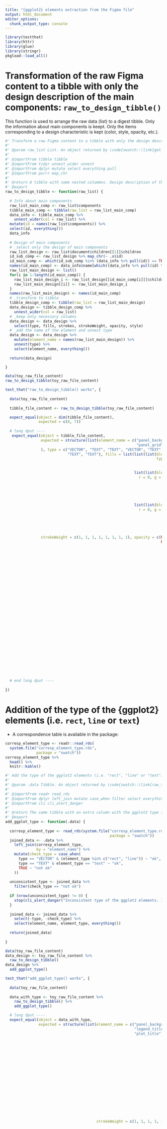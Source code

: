 ```yaml
---
title: "{ggplot2} elements extraction from the Figma file"
output: html_document
editor_options: 
  chunk_output_type: console
---
```


```r
library(testthat)
library(httr)
library(glue)
library(stringr)
pkgload::load_all()
```

<!--
 You need to run the 'description' chunk in the '0-dev_history.Rmd' file before continuing your code there.
-->

# Transformation of the raw Figma content to a tibble with only the design description of the main components: `raw_to_design_tibble()`

This function is used to arrange the raw data (list) to a digest tibble. Only the information about main components is keept. Only the items corresponding to a design characteristic is kept (color, style, opacity, etc.).

```r
#' Transform a raw Figma content to a tibble with only the design description of the main components.
#'
#' @param raw_list List. An object returned by \code{swatch::\link{get_figma_file_content}()}
#' 
#' @importFrom tibble tibble
#' @importFrom tidyr unnest_wider unnest
#' @importFrom dplyr mutate select everything pull
#' @importFrom purrr map_chr
#'
#' @return A tibble with some nested colummns. Design description of the main components.
#' @export
raw_to_design_tibble <- function(raw_list) {
  
  # Info about main components
  raw_list_main_comp <- raw_list$components
  tibble_main_comp <- tibble(raw_list = raw_list_main_comp)
  data_info <- tibble_main_comp %>% 
    unnest_wider(col = raw_list) %>% 
  mutate(id = names(raw_list$components)) %>% 
  select(id, everything())
  data_info
  
  # Design of main components
  # _select only the design of main components
  raw_list_design <- raw_list$document$children[[1]]$children
  id_sub_comp <- raw_list_design %>% map_chr(~ .x$id)
  id_main_comp <- which(id_sub_comp %in% (data_info %>% pull(id)) == TRUE)
  names(id_main_comp) <- data_info$name[which((data_info %>% pull(id) %in% id_sub_comp) == TRUE)]
  raw_list_main_design <- list()
  for(i in 1:length(id_main_comp)) {
    raw_list_main_design_i <- raw_list_design[[id_main_comp[i]]]$children[[1]]
    raw_list_main_design[[i]] <- raw_list_main_design_i
  }
  names(raw_list_main_design) <- names(id_main_comp)
  # _transform to tibble
  tibble_design_comp <- tibble(raw_list = raw_list_main_design)
  data_design <- tibble_design_comp %>% 
    unnest_wider(col = raw_list)
  # _keep only necessary columns
  data_design <- data_design %>% 
    select(type, fills, strokes, strokeWeight, opacity, style)
  # _add the name of the element and unnest type
  data_design <- data_design %>% 
    mutate(element_name = names(raw_list_main_design)) %>% 
    unnest(type) %>% 
    select(element_name, everything())
  
  return(data_design)

}
```

```r
data(toy_raw_file_content)
raw_to_design_tibble(toy_raw_file_content)
```

```r
test_that("raw_to_design_tibble() works", {
  
  data(toy_raw_file_content)
  
  tibble_file_content <- raw_to_design_tibble(toy_raw_file_content)

  expect_equal(object = dim(tibble_file_content), 
               expected = c(8, 7))
  
  # long dput ----
   expect_equal(object = tibble_file_content, 
                expected = structure(list(element_name = c("panel_background", "legend_text", "legend_title", 
                                                           "panel_grid", "axis_text", "axis_title", "plot_subtitle", "plot_title"
                ), type = c("VECTOR", "TEXT", "TEXT", "VECTOR", "TEXT", "TEXT", 
                            "TEXT", "TEXT"), fills = list(list(list(blendMode = "NORMAL", 
                                                                    type = "SOLID", color = list(r = 0.372549027204514, g = 0.74117648601532, 
                                                                                                 b = 0.87058824300766, a = 1))), list(list(blendMode = "NORMAL", 
                                                                                                                                           type = "SOLID", color = list(r = 0, g = 0, b = 0, a = 1))), 
                                                          list(list(blendMode = "NORMAL", type = "SOLID", color = list(
                                                            r = 0, g = 0, b = 0, a = 1))), list(list(blendMode = "NORMAL", 
                                                                                                     type = "SOLID", color = list(r = 0.372549027204514, g = 0.74117648601532, 
                                                                                                                                  b = 0.87058824300766, a = 1))), list(list(blendMode = "NORMAL", 
                                                                                                                                                                            type = "SOLID", color = list(r = 0.690196096897125, g = 0.690196096897125, 
                                                                                                                                                                                                         b = 0.690196096897125, a = 1))), list(list(blendMode = "NORMAL", 
                                                                                                                                                                                                                                                    type = "SOLID", color = list(r = 0, g = 0, b = 0, a = 1))), 
                                                          list(list(blendMode = "NORMAL", type = "SOLID", color = list(
                                                            r = 0, g = 0, b = 0, a = 1))), list(list(blendMode = "NORMAL", 
                                                                                                     type = "SOLID", color = list(r = 0.992156863212585, g = 0.650980412960052, 
                                                                                                                                  b = 0.890196084976196, a = 1)))), strokes = list(
                                                                                                                                    list(list(blendMode = "NORMAL", type = "SOLID", color = list(
                                                                                                                                      r = 0.966666638851166, g = 0.0563889145851135, b = 0.0563889145851135, 
                                                                                                                                      a = 1))), NULL, NULL, NULL, NULL, NULL, NULL, NULL), 
                strokeWeight = c(1, 1, 1, 1, 1, 1, 1, 1), opacity = c(NA, 
                                                                      NA, NA, NA, 0.889999985694885, NA, NA, NA), style = list(
                                                                        NULL, list(fontFamily = "Roboto", fontPostScriptName = NULL, 
                                                                                   fontWeight = 400L, textAutoResize = "HEIGHT", fontSize = 9, 
                                                                                   textAlignHorizontal = "LEFT", textAlignVertical = "TOP", 
                                                                                   letterSpacing = 0.36, lineHeightPx = 10.546875, lineHeightPercent = 100, 
                                                                                   lineHeightUnit = "INTRINSIC_%"), list(fontFamily = "Roboto", 
                                                                                                                         fontPostScriptName = NULL, fontWeight = 400L, textAutoResize = "HEIGHT", 
                                                                                                                         fontSize = 11, textAlignHorizontal = "LEFT", textAlignVertical = "TOP", 
                                                                                                                         letterSpacing = 0.44, lineHeightPx = 12.890625, lineHeightPercent = 100, 
                                                                                                                         lineHeightUnit = "INTRINSIC_%"), NULL, list(fontFamily = "Roboto", 
                                                                                                                                                                     fontPostScriptName = NULL, fontWeight = 400L, fontSize = 9, 
                                                                                                                                                                     textAlignHorizontal = "LEFT", textAlignVertical = "TOP", 
                                                                                                                                                                     letterSpacing = 0, lineHeightPx = 10.546875, lineHeightPercent = 100, 
                                                                                                                                                                     lineHeightUnit = "INTRINSIC_%"), list(fontFamily = "Roboto", 
                                                                                                                                                                                                           fontPostScriptName = NULL, fontWeight = 400L, fontSize = 11, 
                                                                                                                                                                                                           textAlignHorizontal = "LEFT", textAlignVertical = "TOP", 
                                                                                                                                                                                                           letterSpacing = 0.44, lineHeightPx = 12.890625, lineHeightPercent = 100, 
                                                                                                                                                                                                           lineHeightUnit = "INTRINSIC_%"), list(fontFamily = "Roboto", 
                                                                                                                                                                                                                                                 fontPostScriptName = "Roboto-Light", fontWeight = 300L, 
                                                                                                                                                                                                                                                 textAutoResize = "HEIGHT", fontSize = 12, textAlignHorizontal = "LEFT", 
                                                                                                                                                                                                                                                 textAlignVertical = "TOP", letterSpacing = 0.48, 
                                                                                                                                                                                                                                                 lineHeightPx = 14.0625, lineHeightPercent = 100, 
                                                                                                                                                                                                                                                 lineHeightUnit = "INTRINSIC_%"), list(fontFamily = "Roboto", 
                                                                                                                                                                                                                                                                                       fontPostScriptName = "Roboto-Light", fontWeight = 300L, 
                                                                                                                                                                                                                                                                                       textAutoResize = "WIDTH_AND_HEIGHT", fontSize = 20, 
                                                                                                                                                                                                                                                                                       textAlignHorizontal = "LEFT", textAlignVertical = "TOP", 
                                                                                                                                                                                                                                                                                       letterSpacing = 0.8, lineHeightPx = 23.4375, lineHeightPercent = 100, 
                                                                                                                                                                                                                                                                                       lineHeightUnit = "INTRINSIC_%"))), row.names = c(NA, 
                                                                                                                                                                                                                                                                                                                                        -8L), class = c("tbl_df", "tbl", "data.frame")))
  
  # end long dput ----
  
})


```

# Addition of the type of the {ggplot2} elements (i.e. `rect`, `line` or `text`)

- A correspondence table is available in the package:
```r
corresp_element_type <- readr::read_rds(
  system.file("corresp_element_type.rds",
              package = "swatch"))
corresp_element_type %>% 
  head() %>% 
  knitr::kable()
```

```r
#' Add the type of the ggplot2 elements (i.e. "rect", "line" or "text")
#'
#' @param .data Tibble. An object returned by \code{swatch::\link{raw_to_design_tibble}()}
#' 
#' @importFrom readr read_rds 
#' @importFrom dplyr left_join mutate case_when filter select everything
#' @importFrom cli cli_alert_danger
#'
#' @return The same tibble with an extra column with the ggplot2 type (i.e. "rect", "line" or "text").
#' @export
add_ggplot_type <- function(.data) {
  
  corresp_element_type <- read_rds(system.file("corresp_element_type.rds",
                                               package = "swatch"))
  joined_data <- .data %>% 
    left_join(corresp_element_type, 
              by = "element_name") %>% 
    mutate(check_type = case_when(
      type == "VECTOR" & (element_type %in% c("rect", "line")) ~ "ok",
      type == "TEXT" & element_type == "text" ~ "ok",
      TRUE ~ "not ok"
    ))
  
  unconsistent_type <- joined_data %>% 
    filter(check_type == "not ok")
  
  if (nrow(unconsistent_type) != 0) {
    stop(cli_alert_danger("Inconsistent type of the ggplot2 elements. Incoherence between the type returned by Figma and the type specified in ggplot2."))
  } 
  
  joined_data <- joined_data %>% 
    select(-type, -check_type) %>% 
    select(element_name, element_type, everything())
  
  return(joined_data)
  
}
```

```r
data(toy_raw_file_content)
data_design <- toy_raw_file_content %>% 
  raw_to_design_tibble()
data_design %>% 
  add_ggplot_type()
```

```r
test_that("add_ggplot_type() works", {
  
  data(toy_raw_file_content)
  
  data_with_type <- toy_raw_file_content %>% 
    raw_to_design_tibble() %>% 
    add_ggplot_type()

  # long dput ----
  expect_equal(object = data_with_type, 
               expected = structure(list(element_name = c("panel_background", "legend_text", 
                                                          "legend_title", "panel_grid", "axis_text", "axis_title", "plot_subtitle", 
                                                          "plot_title"), element_type = c("rect", "text", "text", "line", 
                                                                                          "text", "text", "text", "text"), fills = list(list(list(blendMode = "NORMAL", 
                                                                                                                                                  type = "SOLID", color = list(r = 0.372549027204514, g = 0.74117648601532, 
                                                                                                                                                                               b = 0.87058824300766, a = 1))), list(list(blendMode = "NORMAL", 
                                                                                                                                                                                                                         type = "SOLID", color = list(r = 0, g = 0, b = 0, a = 1))), 
                                                                                                                                        list(list(blendMode = "NORMAL", type = "SOLID", color = list(
                                                                                                                                          r = 0, g = 0, b = 0, a = 1))), list(list(blendMode = "NORMAL", 
                                                                                                                                                                                   type = "SOLID", color = list(r = 0.372549027204514, g = 0.74117648601532, 
                                                                                                                                                                                                                b = 0.87058824300766, a = 1))), list(list(blendMode = "NORMAL", 
                                                                                                                                                                                                                                                          type = "SOLID", color = list(r = 0.690196096897125, g = 0.690196096897125, 
                                                                                                                                                                                                                                                                                       b = 0.690196096897125, a = 1))), list(list(blendMode = "NORMAL", 
                                                                                                                                                                                                                                                                                                                                  type = "SOLID", color = list(r = 0, g = 0, b = 0, a = 1))), 
                                                                                                                                        list(list(blendMode = "NORMAL", type = "SOLID", color = list(
                                                                                                                                          r = 0, g = 0, b = 0, a = 1))), list(list(blendMode = "NORMAL", 
                                                                                                                                                                                   type = "SOLID", color = list(r = 0.992156863212585, g = 0.650980412960052, 
                                                                                                                                                                                                                b = 0.890196084976196, a = 1)))), strokes = list(
                                                                                                                                                                                                                  list(list(blendMode = "NORMAL", type = "SOLID", color = list(
                                                                                                                                                                                                                    r = 0.966666638851166, g = 0.0563889145851135, b = 0.0563889145851135, 
                                                                                                                                                                                                                    a = 1))), NULL, NULL, NULL, NULL, NULL, NULL, NULL), 
                                         strokeWeight = c(1, 1, 1, 1, 1, 1, 1, 1), opacity = c(NA, 
                                                                                               NA, NA, NA, 0.889999985694885, NA, NA, NA), style = list(
                                                                                                 NULL, list(fontFamily = "Roboto", fontPostScriptName = NULL, 
                                                                                                            fontWeight = 400L, textAutoResize = "HEIGHT", fontSize = 9, 
                                                                                                            textAlignHorizontal = "LEFT", textAlignVertical = "TOP", 
                                                                                                            letterSpacing = 0.36, lineHeightPx = 10.546875, lineHeightPercent = 100, 
                                                                                                            lineHeightUnit = "INTRINSIC_%"), list(fontFamily = "Roboto", 
                                                                                                                                                  fontPostScriptName = NULL, fontWeight = 400L, textAutoResize = "HEIGHT", 
                                                                                                                                                  fontSize = 11, textAlignHorizontal = "LEFT", textAlignVertical = "TOP", 
                                                                                                                                                  letterSpacing = 0.44, lineHeightPx = 12.890625, lineHeightPercent = 100, 
                                                                                                                                                  lineHeightUnit = "INTRINSIC_%"), NULL, list(fontFamily = "Roboto", 
                                                                                                                                                                                              fontPostScriptName = NULL, fontWeight = 400L, fontSize = 9, 
                                                                                                                                                                                              textAlignHorizontal = "LEFT", textAlignVertical = "TOP", 
                                                                                                                                                                                              letterSpacing = 0, lineHeightPx = 10.546875, lineHeightPercent = 100, 
                                                                                                                                                                                              lineHeightUnit = "INTRINSIC_%"), list(fontFamily = "Roboto", 
                                                                                                                                                                                                                                    fontPostScriptName = NULL, fontWeight = 400L, fontSize = 11, 
                                                                                                                                                                                                                                    textAlignHorizontal = "LEFT", textAlignVertical = "TOP", 
                                                                                                                                                                                                                                    letterSpacing = 0.44, lineHeightPx = 12.890625, lineHeightPercent = 100, 
                                                                                                                                                                                                                                    lineHeightUnit = "INTRINSIC_%"), list(fontFamily = "Roboto", 
                                                                                                                                                                                                                                                                          fontPostScriptName = "Roboto-Light", fontWeight = 300L, 
                                                                                                                                                                                                                                                                          textAutoResize = "HEIGHT", fontSize = 12, textAlignHorizontal = "LEFT", 
                                                                                                                                                                                                                                                                          textAlignVertical = "TOP", letterSpacing = 0.48, 
                                                                                                                                                                                                                                                                          lineHeightPx = 14.0625, lineHeightPercent = 100, 
                                                                                                                                                                                                                                                                          lineHeightUnit = "INTRINSIC_%"), list(fontFamily = "Roboto", 
                                                                                                                                                                                                                                                                                                                fontPostScriptName = "Roboto-Light", fontWeight = 300L, 
                                                                                                                                                                                                                                                                                                                textAutoResize = "WIDTH_AND_HEIGHT", fontSize = 20, 
                                                                                                                                                                                                                                                                                                                textAlignHorizontal = "LEFT", textAlignVertical = "TOP", 
                                                                                                                                                                                                                                                                                                                letterSpacing = 0.8, lineHeightPx = 23.4375, lineHeightPercent = 100, 
                                                                                                                                                                                                                                                                                                                lineHeightUnit = "INTRINSIC_%"))), row.names = c(NA, 
                                                                                                                                                                                                                                                                                                                                                                 -8L), class = c("tbl_df", "tbl", "data.frame")))
  # end of long dput ----
  
  
  
  data_with_error_type <- toy_raw_file_content %>% 
    raw_to_design_tibble() %>% 
    dplyr::mutate(type = dplyr::case_when(
      element_name == "panel_background" ~ "TEXT",
      TRUE ~ element_name
    ))
  
  expect_error(data_with_error_type %>% add_ggplot_type())
    
})
```

# Extraction of the {ggplot2} design content of a file: `get_ggplot_element_design()` function

```r
# #' Extract the {ggplot2} design content of a file.
# #'
# #' @param ggplot_element Character. Name of the {ggplot2} element, as defined in \link[ggplot2]{theme}.
# #' @param file_content List. Content of the Figma file, as returned by \link[swatch]{get_file_content}.
# #'
# #' @importFrom purrr map_chr
# #' @importFrom grDevices rgb
# #' @importFrom grDevices rgb
# #' 
# #' @return List. The {ggplot2} element properties.
# #' @export
# get_ggplot_element_design <- function(ggplot_element, file_content) {
#   
#   # Find info about elements ids and names in Figma
#   main_components_names <- file_content$components %>% 
#     map_chr(~ .x$name)
#   
#   sub_components_id <- file_content$document$children[[1]]$children %>% 
#     map_chr(~ .x$id)
#   
#   # Find the id of the ggplot2 element
#   element_id <- names(main_components_names[main_components_names == ggplot_element])
# 
#   # Extract the desing content of the ggplot2 element
#   element_design <- file_content$document$children[[1]]$children[[which(sub_components_id == element_id)]]
# 
#   # Construct a list with the desing elements
#   list_element_design <- list()
# 
#   if (ggplot_element == "panel_background") {
#     
#     # Fill color
#     list_element_design[[length(list_element_design) + 1]] <- rgb(element_design$backgroundColor$r, 
#                                                                   element_design$backgroundColor$g,
#                                                                   element_design$backgroundColor$b,
#                                                                   maxColorValue = 1)
#     names(list_element_design)[[length(list_element_design)]] <- "fill_color"
#     
#     # Fill opacity
#     list_element_design[[length(list_element_design) + 1]] <- element_design$backgroundColor$a
#     names(list_element_design)[[length(list_element_design)]] <- "fill_opacity"
#     
#   }
#   
#   if (ggplot_element %in% c("panel_background", "panel_grid")) {
#     
#     # Stroke color
#     list_element_design[[length(list_element_design) + 1]] <- rgb(element_design$strokes[[1]]$color$r, 
#                                                                   element_design$strokes[[1]]$color$g,
#                                                                   element_design$strokes[[1]]$color$b,
#                                                                   maxColorValue = 1)
#     names(list_element_design)[[length(list_element_design)]] <- "stroke_color"
#     
#     # Stroke opacity
#     list_element_design[[length(list_element_design) + 1]] <- element_design$strokes[[1]]$color$a
#     names(list_element_design)[[length(list_element_design)]] <- "stroke_opacity"
#     
#     # Stroke weight
#     list_element_design[[length(list_element_design) + 1]] <- element_design$strokeWeigh
#     names(list_element_design)[[length(list_element_design)]] <- "stroke_weight"
#     
#   }
#   
#   return(list_element_design)
#   
# }
```

```r
# file_content <- get_file_content(file_key = "wRqIvMmymzSPuj0sEhnORb",
#                                  acess_token = Sys.getenv("FIGMA_TOKEN"))
# 
# get_ggplot_element_design(ggplot_element = "panel_background",
#                           file_content = file_content)
# 
# get_ggplot_element_design(ggplot_element = "panel_grid",
#                           file_content = file_content)
```

```r
# test_that("get_file_content() works", {
# 
#   file_content <- get_file_content(file_key = "wRqIvMmymzSPuj0sEhnORb",
#                                  acess_token = Sys.getenv("FIGMA_TOKEN"))
#   
#   expect_equal(object = get_ggplot_element_design(ggplot_element = "panel_background", 
#                                                   file_content = file_content), 
#                expected = list(fill_color = "#5FBDDE", 
#                                fill_opacity = 0.600000023841858, 
#                                stroke_color = "#D29F9F", 
#                                stroke_opacity = 1, 
#                                stroke_weight = 4)
#   )
#  
# })
```

```r
# Run but keep eval=FALSE to avoid infinite loop
# Execute in the console directly
fusen::inflate(flat_file = "dev/flat_figma_design_extraction.Rmd", 
               vignette_name = "c - {ggplot2} elements extraction from the Figma file", 
               open_vignette = FALSE,
               check = FALSE,
               overwrite = TRUE)
```
